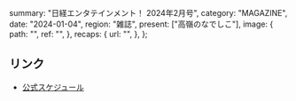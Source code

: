  summary: "日経エンタテインメント！ 2024年2月号",
  category: "MAGAZINE",
  date: "2024-01-04",
  region: "雑誌",
  present: ["高嶺のなでしこ"],
  image: {
    path: "",
    ref: "",
  },
  recaps: {
    url: "",
  },
};

## リンク

- [公式スケジュール](https://takanenonadeshiko.jp/?p=1662)
